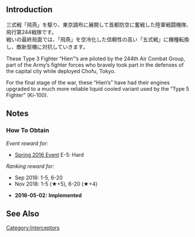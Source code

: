 {{EquipmentInfo|177}}

==Introduction==
三式戦「飛燕」を駆り、東京調布に展開して首都防空に奮戦した陸軍戦闘機隊、飛行第244戦隊です。<br>
戦いの最終局面では、「飛燕」を空冷化した信頼性の高い「五式戦」に機種転換し、敵新型機に対抗していきます。

These Type 3 Fighter “Hien”’s are piloted by the 244th Air Combat Group, part of the Army’s fighter forces who bravely took part in the defenses of the capital city while deployed Chofu, Tokyo.
 
For the final stage of the war, these “Hien’s” have had their engines upgraded to a much more reliable liquid cooled variant used by the “Type 5 Fighter” (Ki-100).
==Notes==
<div class="mw-collapsible"><h3>How To Obtain</h3>
<div class="mw-collapsible-content">
''Event reward for:''
* [[Spring 2016 Event]] E-5: Hard

''Ranking reward for:''
* Sep 2016: 1-5, 6-20
* Nov 2018: 1-5 (★+5), 6-20 (★+4)

</div></div>


<div class="mw-collapsible><h3>Updates History</h3>
<div class="mw-collapsible-content>
* '''2016-05-02:''' '''Implemented'''
</div></div>

==See Also==
{{Equipmentlist}}
[[Category:Interceptors]]